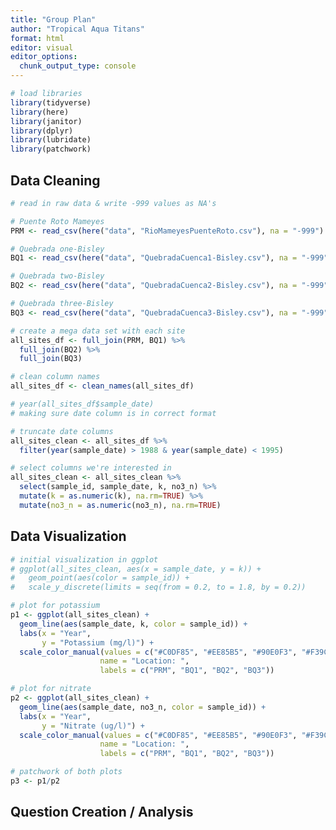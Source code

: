 ```yaml
---
title: "Group Plan"
author: "Tropical Aqua Titans"
format: html
editor: visual
editor_options: 
  chunk_output_type: console
---
```


```r
# load libraries
library(tidyverse)
library(here)
library(janitor)
library(dplyr)
library(lubridate)
library(patchwork)
```

## Data Cleaning
```r
# read in raw data & write -999 values as NA's

# Puente Roto Mameyes
PRM <- read_csv(here("data", "RioMameyesPuenteRoto.csv"), na = "-999")

# Quebrada one-Bisley 
BQ1 <- read_csv(here("data", "QuebradaCuenca1-Bisley.csv"), na = "-999")

# Quebrada two-Bisley 
BQ2 <- read_csv(here("data", "QuebradaCuenca2-Bisley.csv"), na = "-999")

# Quebrada three-Bisley 
BQ3 <- read_csv(here("data", "QuebradaCuenca3-Bisley.csv"), na = "-999")
```

```r
# create a mega data set with each site
all_sites_df <- full_join(PRM, BQ1) %>%
  full_join(BQ2) %>%
  full_join(BQ3)
```

```r
# clean column names
all_sites_df <- clean_names(all_sites_df)

# year(all_sites_df$sample_date)
# making sure date column is in correct format

# truncate date columns
all_sites_clean <- all_sites_df %>%
  filter(year(sample_date) > 1988 & year(sample_date) < 1995)
```

```r
# select columns we're interested in
all_sites_clean <- all_sites_clean %>%
  select(sample_id, sample_date, k, no3_n) %>%
  mutate(k = as.numeric(k), na.rm=TRUE) %>%
  mutate(no3_n = as.numeric(no3_n), na.rm=TRUE)
```

## Data Visualization
```r
# initial visualization in ggplot
# ggplot(all_sites_clean, aes(x = sample_date, y = k)) +
#   geom_point(aes(color = sample_id)) +
#   scale_y_discrete(limits = seq(from = 0.2, to = 1.8, by = 0.2))

# plot for potassium
p1 <- ggplot(all_sites_clean) +
  geom_line(aes(sample_date, k, color = sample_id)) +
  labs(x = "Year",
       y = "Potassium (mg/l)") +
  scale_color_manual(values = c("#C0DF85", "#EE85B5", "#90E0F3", "#F39C6B"),
                    name = "Location: ", 
                    labels = c("PRM", "BQ1", "BQ2", "BQ3"))

# plot for nitrate
p2 <- ggplot(all_sites_clean) +
  geom_line(aes(sample_date, no3_n, color = sample_id)) +
  labs(x = "Year",
       y = "Nitrate (ug/l)") +
  scale_color_manual(values = c("#C0DF85", "#EE85B5", "#90E0F3", "#F39C6B"),
                    name = "Location: ", 
                    labels = c("PRM", "BQ1", "BQ2", "BQ3"))

# patchwork of both plots
p3 <- p1/p2
```


## Question Creation / Analysis
```r

```


